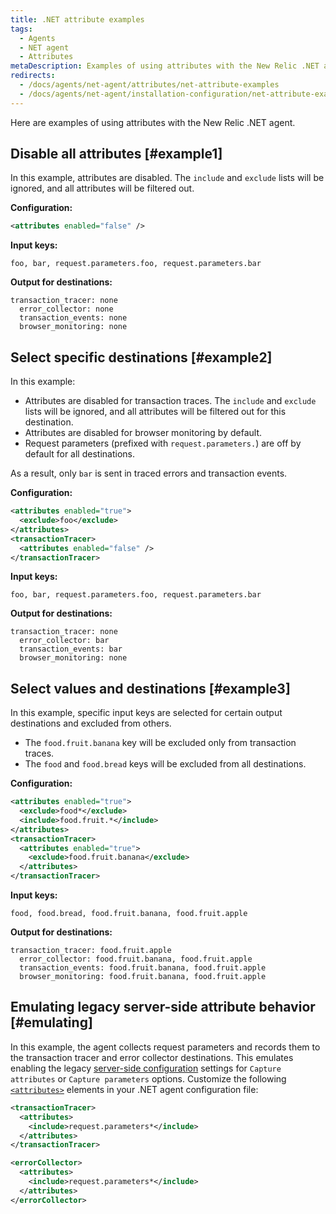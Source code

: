 ```yaml
---
title: .NET attribute examples
tags:
  - Agents
  - NET agent
  - Attributes
metaDescription: Examples of using attributes with the New Relic .NET agent.
redirects:
  - /docs/agents/net-agent/attributes/net-attribute-examples
  - /docs/agents/net-agent/installation-configuration/net-attribute-examples
---
```


Here are examples of using attributes with the New Relic .NET agent.

## Disable all attributes [#example1]

In this example, attributes are disabled. The `include` and `exclude` lists will be ignored, and all attributes will be filtered out.

**Configuration:**

```xml
<attributes enabled="false" />
```

**Input keys:**

```
foo, bar, request.parameters.foo, request.parameters.bar
```

**Output for destinations:**

```
transaction_tracer: none
  error_collector: none
  transaction_events: none
  browser_monitoring: none
```

## Select specific destinations [#example2]

In this example:

* Attributes are disabled for transaction traces. The `include` and `exclude` lists will be ignored, and all attributes will be filtered out for this destination.
* Attributes are disabled for browser monitoring by default.
* Request parameters (prefixed with `request.parameters.`) are off by default for all destinations.

As a result, only `bar` is sent in traced errors and transaction events.

**Configuration:**

```xml
<attributes enabled="true">
  <exclude>foo</exclude>
</attributes>
<transactionTracer>
  <attributes enabled="false" />
</transactionTracer>
```

**Input keys:**

```
foo, bar, request.parameters.foo, request.parameters.bar
```

**Output for destinations:**

```
transaction_tracer: none
  error_collector: bar
  transaction_events: bar
  browser_monitoring: none
```

## Select values and destinations [#example3]

In this example, specific input keys are selected for certain output destinations and excluded from others.

* The `food.fruit.banana` key will be excluded only from transaction traces.
* The `food` and `food.bread` keys will be excluded from all destinations.

**Configuration:**

```xml
<attributes enabled="true">
  <exclude>food*</exclude>
  <include>food.fruit.*</include>
</attributes>
<transactionTracer>
  <attributes enabled="true">
    <exclude>food.fruit.banana</exclude>
  </attributes>
</transactionTracer>
```

**Input keys:**

```
food, food.bread, food.fruit.banana, food.fruit.apple
```

**Output for destinations:**

```
transaction_tracer: food.fruit.apple
  error_collector: food.fruit.banana, food.fruit.apple
  transaction_events: food.fruit.banana, food.fruit.apple
  browser_monitoring: food.fruit.banana, food.fruit.apple
```

## Emulating legacy server-side attribute behavior [#emulating]

In this example, the agent collects request parameters and records them to the transaction tracer and error collector destinations. This emulates enabling the legacy [server-side configuration](/docs/agents/manage-apm-agents/configuration/server-side-agent-configuration) settings for `Capture attributes` or `Capture parameters` options. Customize the following [`<attributes>`](/docs/agents/net-agent/installation-configuration/net-agent-configuration#agent-attributes) elements in your .NET agent configuration file:

```xml
<transactionTracer>
  <attributes>
    <include>request.parameters*</include>
  </attributes>
</transactionTracer>

<errorCollector>
  <attributes>
    <include>request.parameters*</include>
  </attributes>
</errorCollector>
```
